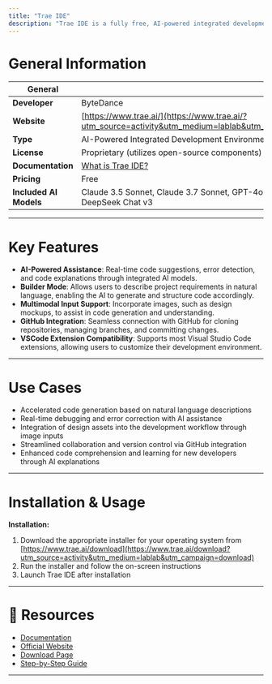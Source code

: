 ```yaml
---
title: "Trae IDE"
description: "Trae IDE is a fully free, AI-powered integrated development environment developed by ByteDance."
---
```


#  General Information


| General  |  |
| --- | --- |
| **Developer**            | ByteDance                                                                                                                                         |
| **Website**              | [https://www.trae.ai/](https://www.trae.ai/?utm_source=activity&utm_medium=lablab&utm_campaign=website)                                                                                                        |
| **Type**                 | AI-Powered Integrated Development Environment (IDE)                                                                                               |
| **License**              | Proprietary (utilizes open-source components)                                                                                                     |
| **Documentation**        | [What is Trae IDE?](https://docs.trae.ai/ide/what-is-trae?_lang=en)                                                |
| **Pricing**              | Free                                                                                                          |
| **Included AI Models**   | Claude 3.5 Sonnet, Claude 3.7 Sonnet, GPT-4o, DeepSeek R1, DeepSeek Chat v3                                                                       |

---

#  Key Features

- **AI-Powered Assistance**: Real-time code suggestions, error detection, and code explanations through integrated AI models.
- **Builder Mode**: Allows users to describe project requirements in natural language, enabling the AI to generate and structure code accordingly.
- **Multimodal Input Support**: Incorporate images, such as design mockups, to assist in code generation and understanding.
- **GitHub Integration**: Seamless connection with GitHub for cloning repositories, managing branches, and committing changes.
- **VSCode Extension Compatibility**: Supports most Visual Studio Code extensions, allowing users to customize their development environment.

---

# Use Cases

- Accelerated code generation based on natural language descriptions  
- Real-time debugging and error correction with AI assistance  
- Integration of design assets into the development workflow through image inputs  
- Streamlined collaboration and version control via GitHub integration  
- Enhanced code comprehension and learning for new developers through AI explanations  

---

# Installation & Usage

**Installation:**

1. Download the appropriate installer for your operating system from [https://www.trae.ai/download](https://www.trae.ai/download?utm_source=activity&utm_medium=lablab&utm_campaign=download)
2. Run the installer and follow the on-screen instructions
3. Launch Trae IDE after installation

---

# 🔗 Resources

- [Documentation](https://docs.trae.ai/ide/what-is-trae?_lang=en)
- [Official Website](https://www.trae.ai/?utm_source=activity&utm_medium=lablab&utm_campaign=website)
- [Download Page](https://www.trae.ai/download?utm_source=activity&utm_medium=lablab&utm_campaign=download)
- [Step-by-Step Guide](https://www.puppyagent.com/blog/Step-by-Step-Guide-to-Using-Trae-AI-IDE-Efficiently)

---
